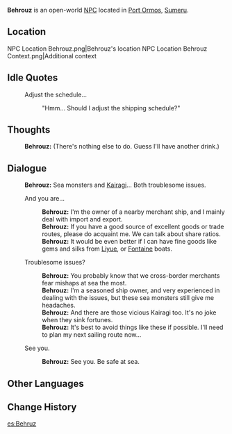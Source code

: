 {{Meta
<!-- Remove this template after adding the missing info -->
|missing_NPC_profile  = yes
}}
{{Character Infobox
|type             = Open-World NPC
|image            = NPC Behrouz.png
|realname         = <!-- Optional, if different from in-game name -->
|deceased         = <!-- Past (for deceased prior to events of the game) or free response -->
|region           = Sumeru
|location         = Sumeru
|affiliation      = 
|title            = Merchant

|ancestry         = <!-- Clan/family -->
|father           = 
|mother           = 
|spouse           = 
|sibling          = 
|child            = 
|relative         = 

|voiceEN          = 
|voiceCN          = 
|voiceJP          = 
|dialoguereward   = 
}}
'''Behrouz''' is an open-world [[NPC]] located in [[Port Ormos]], [[Sumeru]].

==Location==
<gallery>
NPC Location Behrouz.png|Behrouz's location
NPC Location Behrouz Context.png|Additional context
</gallery>
<!--
==Profile==
Detailed story/lore information goes here.
''(To be added.)''

===Appearance===
Keep appearance section short and concise. Limit to 2 paragraphs with 3-4 sentences each.
''(To be added.)''

==Quests and Events==
{{Quests and Events}}
-->
==Idle Quotes==
{{Dialogue Start}}
: {{DIcon|Idle}} Adjust the schedule...
:: {{A|VO Behrouz 01.ogg}} "Hmm... Should I adjust the shipping schedule?"
{{Dialogue End}}

==Thoughts==
{{All Schemes to Know Explanation|name=Behrouz}}
{{Dialogue Start}}
:{{A|VO Behrouz All Schemes to Know 01.ogg}} '''Behrouz:''' (There's nothing else to do. Guess I'll have another drink.)
{{Dialogue End}}

==Dialogue==
{{Dialogue Start}}
:'''Behrouz:''' Sea monsters and [[Kairagi]]... Both troublesome issues.
:{{DIcon}} And you are...
::'''Behrouz:''' I'm the owner of a nearby merchant ship, and I mainly deal with import and export.
::'''Behrouz:''' If you have a good source of excellent goods or trade routes, please do acquaint me. We can talk about share ratios.
::'''Behrouz:''' It would be even better if I can have fine goods like gems and silks from [[Liyue]], or [[Fontaine]] boats.
:{{DIcon}} Troublesome issues?
::'''Behrouz:''' You probably know that we cross-border merchants fear mishaps at sea the most.
::'''Behrouz:''' I'm a seasoned ship owner, and very experienced in dealing with the issues, but these sea monsters still give me headaches.
::'''Behrouz:''' And there are those vicious Kairagi too. It's no joke when they sink fortunes.
::'''Behrouz:''' It's best to avoid things like these if possible. I'll need to plan my next sailing route now...
:{{DIcon}} See you.
::'''Behrouz:''' See you. Be safe at sea.
{{Dialogue End}}
<!--
==Event Dialogue==
===Event Name===
{{Dialogue Start}}
:'''{{subst:PAGENAME}}:'''
{{Dialogue End}}

==Trivia==
* 
-->
==Other Languages==
{{Other Languages
|default_hidden = 1
|en      = Behrouz
|zhs     = 贝鲁兹
|zhs_rm  = Bèilǔzī
|zht     = 貝魯茲
|zht_rm  = Bèilǔzī
|ja      = ベロズ
|ja_rm   = Berozu
|ko      = 베로즈
|es      = Behruz
|fr      = Behrouz
|ru      = Бехруз
|th      = Behrouz
|vi      = Behrouz
|de      = Behrouz
|id      = Behrouz
|pt      = Behrouz
|tr      = Behrouz
|it      = Behrouz
}}

==Change History==
{{Change History|3.0}}
<!--
==References==
{{Reflist}}
-->

[[es:Behruz]]